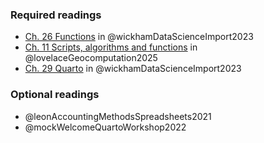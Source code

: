 ### Required readings

-   [Ch. 26 Functions](https://r4ds.hadley.nz/functions) in @wickhamDataScienceImport2023
-   [Ch. 11 Scripts, algorithms and functions](https://r.geocompx.org/algorithms) in @lovelaceGeocomputation2025
-   [Ch. 29 Quarto](https://r4ds.hadley.nz/quarto) in @wickhamDataScienceImport2023

### Optional readings

-   @leonAccountingMethodsSpreadsheets2021
-   @mockWelcomeQuartoWorkshop2022

<!-- TODO: Consider relocating the Quarto material to a supplement or a different week -->
